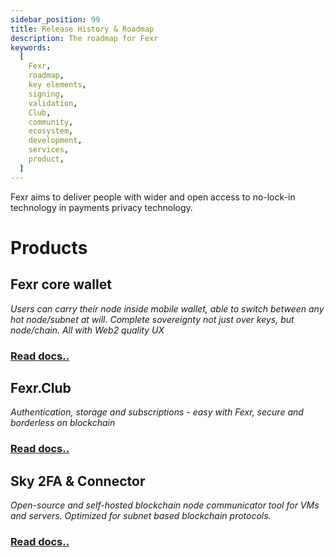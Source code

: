 ```yaml
---
sidebar_position: 99
title: Release History & Roadmap
description: The roadmap for Fexr
keywords:
  [
    Fexr,
    roadmap,
    key elements,
    signing,
    validation,
    Club,
    community,
    ecosystem,
    development,
    services,
    product,
  ]
---
```



Fexr aims to deliver people with wider and open access to no-lock-in technology in payments privacy technology.

<Timeline />

# Products

## Fexr core wallet

_Users can carry their node inside mobile wallet, able to switch between any hot node/subnet at will. Complete sovereignty not just over keys, but node/chain. All with Web2 quality UX_

### [Read docs..](/learn/category/self-custody-wallet)

## Fexr.Club

_Authentication, storage and subscriptions - easy with Fexr, secure and borderless on blockchain_

### [Read docs..](/learn/category/community-passes--p2p-subscriptions)

## Sky 2FA & Connector

_Open-source and self-hosted blockchain node communicator tool for VMs and servers. Optimized for subnet based blockchain protocols._

### [Read docs..](/learn/category/sky-2fa--connector)
